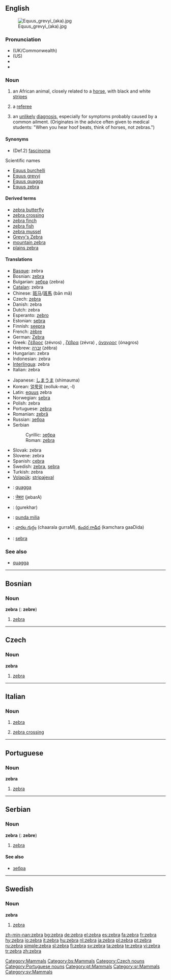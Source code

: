 {{see|Zebra|zebră}}
{{wikipedia}}
==English==
[[Image:Equus grevyi (aka).jpg|thumb]]

===Pronunciation===
* (UK/Commonwealth) {{IPA|/ˈzɛbrə/}}
* (US) {{IPA|/ˈziːbrə/}}
*{{audio|en-uk-zebra.ogg|Audio (UK)}}
*{{audio|en-us-zebra.ogg|Audio (US)}}

===Noun===
{{en-noun}}

# an African animal, closely related to a [[horse]], with black and white [[stripe]]s
# {{context|sports|slang}} a [[referee]]
# {{context|medical|slang}} an [[unlikely]] [[diagnosis]], especially for symptoms probably caused by a common ailment. (Originates in the advice often given to medical students: "When you hear hoof beats, think of horses, not zebras.")

====Synonyms====
*(Def.2) [[fascinoma]]
;Scientific names
*[[Equus burchelli]]
*[[Equus grevyi]]
*[[Equus quagga]]
*[[Equus zebra]]

====Derived terms====
*[[zebra butterfly]]
*[[zebra crossing]]
*[[zebra finch]]
*[[zebra fish]]
*[[zebra mussel]]
*[[Grevy's Zebra]]
*[[mountain zebra]]
*[[plains zebra]]

====Translations====
{{trans-top|African animal}}
*[[Basque]]: zebra
*Bosnian: [[#Bosnian|zebra]] {{f}}
*Bulgarian: [[зебра]] (zebra) {{f}}
*[[Catalan]]: zebra {{f}}
*Chinese: [[斑马]]/[[斑馬]] (bān mǎ)
*Czech: [[#Czech|zebra]] {{f}}
*Danish: zebra
*Dutch: zebra {{m}}
*Esperanto: [[zebro]]
*Estonian: [[sebra]]
*Finnish: [[seepra]]
*French: [[zèbre]] {{m}}
*German: [[Zebra]] {{n}}
*Greek: [[ζέβρος]] (zévros) {{m}}, [[ζέβρα]] (zévra) {{f}}, [[όναγρος]] (ónagros) {{m}}
*Hebrew: [[זברה]] (zébra) {{f}}
*Hungarian: zebra
*Indonesian: zebra
*[[Interlingua]]: zebra
*Italian: zebra
{{trans-mid}}
*Japanese: [[しまうま]] (shimauma)
*Korean: [[얼룩말]] (eolluk-mar, -l)
*Latin: [[equus]] zebra
*Norwegian: [[sebra]] {{m}}
*Polish: zebra {{f}}
*Portuguese: [[#Portuguese|zebra]] {{f}}
*Romanian: [[zebră]] {{f}}
*Russian: [[зебра#Russian|зебра]]
*Serbian
*:Cyrillic: [[зебра#Serbian|зебра]] {{f}}
*:Roman: [[#Serbian|zebra]] {{f}}
*Slovak: zebra {{f}}
*Slovene: zebra {{f}}
*Spanish: [[cebra]] {{f}}
*Swedish: [[#Swedish|zebra]], {{c}} [[sebra]] {{c}}
*Turkish: zebra
*[[Volapük]]: [[stripajeval]]
{{trans-bottom}}

{{checktrans-top}}
*{{ttbc|Afrikaans}}: [[quagga]]
*{{ttbc|Hindi}}: [[जेबरा]] (jebarA)
*{{ttbc|Persian}}: {{FAchar|[[گورخر]]}} (gurekhar)
*{{ttbc|Swahili}}: [[punda milia]]
*{{ttbc|Telugu}}: [[చారల గుర్రం]] (chaarala gurraM), [[కంచర గాడిద]] (kamchara gaaDida)
*{{ttbc|Welsh}}: [[sebra]]
{{checktrans-bottom}}

===See also===
*[[quagga]]

[[Category:Mammals]]

----

==Bosnian==

===Noun===
'''zebra''' {{f}} ({{p}}: '''zebre''')

# [[zebra#English|zebra]]

[[Category:bs:Mammals]]

----

==Czech==

===Noun===
'''zebra''' {{f}}

# [[#English|zebra]]

[[Category:Czech nouns]]

----

==Italian==

===Noun===
{{it-noun|zebr|f|a|e}}

# [[#English|zebra]]
# {{in plural|informal|lang=it}} [[zebra crossing]]

----

==Portuguese==

===Noun===
'''zebra''' {{f}}

# [[zebra#English|zebra]]

[[Category:Portuguese nouns]]
[[Category:pt:Mammals]]

----

==Serbian==

===Noun===
'''zebra''' {{f}} ({{p}}: '''zebre''')

# [[zebra#English|zebra]]

====See also====
*[[зебра#Serbian|зебра]]

[[Category:sr:Mammals]]

----

==Swedish==

===Noun===
{{sv-noun|gender=common gender|zebra|zebran|zebror|zebrorna|zebras|zebrans|zebrors|zebrornas}}
'''zebra'''

# [[#English|zebra]]

[[Category:sv:Mammals]]

[[zh-min-nan:zebra]]
[[bg:zebra]]
[[de:zebra]]
[[el:zebra]]
[[es:zebra]]
[[fa:zebra]]
[[fr:zebra]]
[[hy:zebra]]
[[io:zebra]]
[[it:zebra]]
[[hu:zebra]]
[[nl:zebra]]
[[ja:zebra]]
[[pl:zebra]]
[[pt:zebra]]
[[ru:zebra]]
[[simple:zebra]]
[[sl:zebra]]
[[fi:zebra]]
[[sv:zebra]]
[[ta:zebra]]
[[te:zebra]]
[[vi:zebra]]
[[tr:zebra]]
[[zh:zebra]]